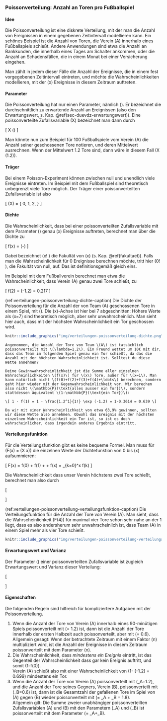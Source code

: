### Poissonverteilung: Anzahl an Toren pro Fußballspiel

#### Idee {-}

Die Poissonverteilung ist eine diskrete Verteilung, mit der man die Anzahl von Ereignissen in einem gegebenen Zeitintervall modellieren kann. Ein schönes Beispiel ist die Anzahl von Toren, die Verein \(A\) innerhalb eines Fußballspiels schießt. Andere Anwendungen sind etwa die Anzahl an Bankkunden, die innerhalb eines Tages am Schalter ankommen, oder die Anzahl an Schadensfällen, die in einem Monat bei einer Versicherung eingehen.

Man zählt in jedem dieser Fälle die Anzahl der Ereignisse, die in einem fest vorgegebenen Zeitintervall eintreten, und möchte die Wahrscheinlichkeiten modellieren, mit der \(x\) Ereignisse in diesem Zeitraum auftreten.

#### Parameter {-}

Die Poissonverteilung hat nur einen Parameter, nämlich \(\lambda\). Er bezeichnet die durchschnittlich zu erwartende Anzahl an Ereignissen (also den Erwartungswert, s. Kap. \@ref(sec-duevdz-erwartungswert)). Eine poissonverteilte Zufallsvariable \(X\) bezeichnet man dann durch

\[ X \sim \text{Po}(\lambda) \]

Man könnte nun zum Beispiel für 100 Fußballspiele vom Verein \(A\) die Anzahl seiner geschossenen Tore notieren, und deren Mittelwert ausrechnen. Wenn der Mittelwert 1.2 Tore sind, dann wäre in diesem Fall \(X \sim \text{Po}(1.2)\).

#### Träger {-}

Bei einem Poisson-Experiment können zwischen null und unendlich viele Ereignisse eintreten. Im Beispiel mit dem Fußballspiel sind theoretisch unbegrenzt viele Tore möglich. Der Träger einer poissonverteilten Zufallsvariable ist also

\[ \mathcal{T}(X) = \{ 0, 1, 2, \ldots \} \]

#### Dichte {-}

Die Wahrscheinlichkeit, dass bei einer poissonverteilten Zufallsvariable mit dem Parameter \(\lambda\) genau \(x\) Ereignisse auftreten, berechnet man über die Dichte zu

\[ f(x) = \frac{\lambda^x}{x!} \exp (-\lambda) \]

Dabei bezeichnet \(x! \) die Fakultät von \(x\) (s. Kap. \@ref(fakultaet)). Falls man die Wahrscheinlichkeit für 0 Ereignisse berechnen möchte, tritt hier \(0! \), die Fakultät von null, auf. Das ist definitionsgemäß gleich eins.

Im Beispiel mit dem Fußballverein berechnet man etwa die Wahrscheinlichkeit, dass Verein \(A\) genau zwei Tore schießt, zu

\[ f(2) = \frac{1.2^2}{2!} \exp (-1.2) = 0.217 \]

(ref:verteilungen-poissonverteilung-dichte-caption) Die Dichte der Poissonverteilung für die Anzahl der von Team \(A\) geschossenen Tore in einem Spiel, mit \(\lambda=1.2\). Die \(x\)-Achse ist hier bei 7 abgeschnitten: Höhere Werte als \(x=7\) sind theoretisch möglich, aber sehr unwahrscheinlich. Man sieht hier auch, dass mit der höchsten Wahrscheinlichkeit ein Tor geschossen wird.

```r
knitr::include_graphics("img/verteilungen-poissonverteilung-dichte.png")
```

```exercise
Angenommen, die Anzahl der Tore von Team \(A\) ist tatsächlich poissonverteilt mit \(\lambda=1.2\). Ein Freund wettet um 10€ mit dir, dass das Team im folgenden Spiel genau ein Tor schießt, da das die Anzahl mit der höchsten Wahrscheinlichkeit ist. Solltest du diese Wette annehmen?
```
```solution
Deine Gewinnwahrscheinlichkeit ist die Summe aller einzelnen Wahrscheinlichkeiten \(f(x)\) für \(x\) Tore, außer für \(x=1\). Man kann natürlich nicht \(f(0)+f(2)+f(3)+f(4)+\ldots\) berechnen, sondern geht hier wieder mit der Gegenwahrscheinlichkeit vor. Wir berechen also nicht \(\mathbb{P}(\text{alles ausser ein Tor})\), sondern stattdessen äquivalent \(1-\mathbb{P}(\text{ein Tor})\):

\[ 1 - f(1) = 1 - \frac{1.2^1}{1!} \exp (-1.2) = 1-0.3614 = 0.639 \]

Da wir mit einer Wahrscheinlichkeit von etwa 63,9% gewinnen, sollten wir diese Wette also annehmen. Obwohl das Ereignis mit der höchsten einzelnen Wahrscheinlichkeit ein Tor ist, so ist es doch wahrscheinlicher, dass irgendein anderes Ergebnis eintritt.
```

#### Verteilungsfunktion {-}

Für die Verteilungsfunktion gibt es keine bequeme Formel. Man muss für \(F(x) = \mathbb{P}(X \leq x)\) die einzelnen Werte der Dichtefunktion von 0 bis \(x\) aufsummieren:

\[ F(x) = f(0) + f(1) + \ldots + f(x) = \sum_{k=0}^x f(k) \]

Die Wahrscheinlichkeit dass unser Verein höchstens zwei Tore schießt, berechnet man also durch

\[ \begin{aligned} F(2) &= f(0) + f(1) + f(2) \\&= \frac{1.2^0}{0!} \exp(-1.2) + \frac{1.2^1}{1!} \exp(-1.2) + \frac{1.2^2}{2!} \exp(-1.2) \\&= 0.301 + 0.361 + 0.217 \\&= 0.879 \end{aligned} \]

(ref:verteilungen-poissonverteilung-verteilungsfunktion-caption) Die Verteilungsfunktion für die Anzahl der Tore von Verein \(A\). Man sieht, dass die Wahrscheinlichkeit \(F(4)\) für maximal vier Tore schon sehr nahe an der 1 liegt, dass es also andersherum sehr unwahrscheinlich ist, dass Team \(A\) in einem Spiel mehr als vier Tore schießt.

```r
knitr::include_graphics("img/verteilungen-poissonverteilung-verteilungsfunktion.png")
```

#### Erwartungswert und Varianz {-}

Der Parameter \(\lambda\) einer poissonverteilten Zufallsvariable ist zugleich Erwartungswert und Varianz dieser Verteilung:

\[ \begin{aligned} \mathbb{E}(X)&=\lambda \\ \mathbb{V}(X)&=\lambda \end{aligned} \]

#### Eigenschaften {-}

Die folgenden Regeln sind hilfreich für kompliziertere Aufgaben mit der Poissonverteilung.

1. Wenn die Anzahl der Tore von Verein \(A\) innerhalb eines 90-minütigen Spiels poissonverteilt mit \(\lambda = 1.2\) ist, dann ist die Anzahl der Tore innerhalb der ersten Halbzeit auch poissonverteilt, aber mit \(\lambda = 0.6\).  
  Allgemein gesagt: Wenn der betrachtete Zeitraum mit einem Faktor \(n\) multipliziert wird, ist die Anzahl der Ereignisse in diesem Zeitraum poissonverteilt mit dem Parameter \(\lambda \cdot n\).
2. Die Wahrscheinlichkeit, dass *mindestens ein Ereignis* eintritt, ist das Gegenteil der Wahrscheinlichkeit dass gar kein Ereignis auftritt, und somit \(1-f(0)\).  
  Verein \(A\) schießt also mit einer Wahrscheinlichkeit von \(1-\frac{1.2^0}{0!} \exp (-1.2) = 0.699\) mindestens ein Tor.
3. Wenn die Anzahl der Tore von Verein \(A\) poissonverteilt mit \(\lambda_A=1.2\), und die Anzahl der Tore seines Gegners, Verein \(B\), poissonverteilt mit \(\lambda_B=0.6\) ist, dann ist die Gesamtzahl der gefallenen Tore im Spiel von \(A\) gegen \(B\) wieder poissonverteilt mit \(\lambda = \lambda_A + \lambda_B = 1.8\).  
  Allgemein gilt: Die Summe zweier unabhängiger poissonverteilten Zufallsvariablen \(A\) und \(B\) mit den Parametern \(\lambda_A\) und \(\lambda_B\) ist poissonverteilt mit dem Parameter \(\lambda = \lambda_A+\lambda_B\).